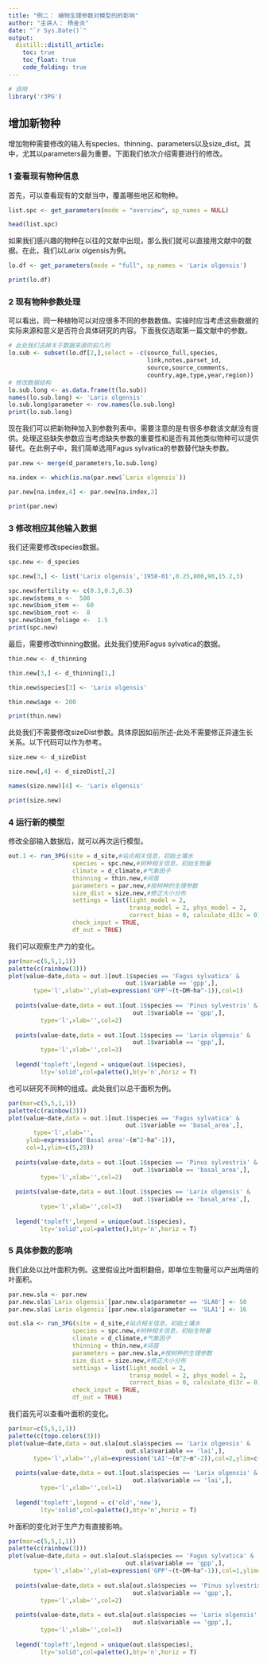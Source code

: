 ```yaml
---
title: "例二： 植物生理参数对模型的的影响"
author: "主讲人： 杨金炎"
date: "`r Sys.Date()`"
output:
  distill::distill_article:
    toc: true
    toc_float: true
    code_folding: true
---
```

```r
# 调用
library('r3PG')
```

##  增加新物种
增加物种需要修改的输入有species、thinning、parameters以及size_dist。其中，尤其以parameters最为重要。下面我们依次介绍需要进行的修改。

### 1 查看现有物种信息
首先，可以查看现有的文献当中，覆盖哪些地区和物种。

```r
list.spc <- get_parameters(mode = "overview", sp_names = NULL)

head(list.spc)
```


如果我们感兴趣的物种在以往的文献中出现，那么我们就可以直接用文献中的数据。在此，我们以Larix olgensis为例。

```r
lo.df <- get_parameters(mode = "full", sp_names = 'Larix olgensis')

print(lo.df)
```

### 2 现有物种参数处理

可以看出，同一种植物可以对应很多不同的参数数值。实操时应当考虑这些数据的实际来源和意义是否符合具体研究的内容。下面我仅选取第一篇文献中的参数。

```r
# 此处我们去掉关于数据来源的前几列
lo.sub <- subset(lo.df[2,],select = -c(source_full,species,
                                       link,notes,parset_id,     
                                       source,source_comments,
                                       country,age,type,year,region))
# 修改数据结构
lo.sub.long <- as.data.frame(t(lo.sub))
names(lo.sub.long) <- 'Larix olgensis'
lo.sub.long$parameter <- row.names(lo.sub.long)
print(lo.sub.long)
```

现在我们可以把新物种加入到参数列表中。需要注意的是有很多参数该文献没有提供。处理这些缺失参数应当考虑缺失参数的重要性和是否有其他类似物种可以提供替代。在此例子中，我们简单选用Fagus sylvatica的参数替代缺失参数。

```r
par.new <- merge(d_parameters,lo.sub.long)

na.index <- which(is.na(par.new$`Larix olgensis`))

par.new[na.index,4] <- par.new[na.index,2]

print(par.new)
```

### 3 修改相应其他输入数据

我们还需要修改species数据。

```r
spc.new <- d_species

spc.new[3,] <- list('Larix olgensis','1958-01',0.25,800,90,15.2,3)

spc.new$fertility <- c(0.3,0.3,0.3)
spc.new$stems_n <-  500
spc.new$biom_stem <-  60
spc.new$biom_root <-  8
spc.new$biom_foliage <-  1.5
print(spc.new)
```

最后，需要修改thinning数据。此处我们使用Fagus sylvatica的数据。

```r
thin.new <- d_thinning

thin.new[3,] <- d_thinning[1,]

thin.new$species[3] <- 'Larix olgensis'

thin.new$age <- 200

print(thin.new)
```

此处我们不需要修改sizeDist参数。具体原因如前所述-此处不需要修正异速生长关系。以下代码可以作为参考。

```r
size.new <- d_sizeDist

size.new[,4] <- d_sizeDist[,2]

names(size.new)[4] <- 'Larix olgensis'

print(size.new)
```

### 4 运行新的模型

修改全部输入数据后，就可以再次运行模型。

```r
out.1 <- run_3PG(site = d_site,#站点相关信息，初始土壤水
                  species = spc.new,#树种相关信息，初始生物量
                  climate = d_climate,#气象因子
                  thinning = thin.new,#间苗
                  parameters = par.new,#按树种的生理参数
                  size_dist = size.new,#修正大小分布
                  settings = list(light_model = 2, 
                                  transp_model = 2, phys_model = 2,
                                  correct_bias = 0, calculate_d13c = 0),
                  check_input = TRUE, 
                  df_out = TRUE)
```

我们可以观察生产力的变化。

```r
par(mar=c(5,5,1,1))
palette(c(rainbow(3)))
plot(value~date,data = out.1[out.1$species == 'Fagus sylvatica' &
                                 out.1$variable == 'gpp',],
       type='l',xlab='',ylab=expression('GPP'~(t~DM~ha^-1)),col=1)
  
  points(value~date,data = out.1[out.1$species == 'Pinus sylvestris' &
                                   out.1$variable == 'gpp',],
         type='l',xlab='',col=2)
   
  points(value~date,data = out.1[out.1$species == 'Larix olgensis' &
                                   out.1$variable == 'gpp',],
         type='l',xlab='',col=3)
  
  legend('topleft',legend = unique(out.1$species),
         lty='solid',col=palette(),bty='n',horiz = T)


```

也可以研究不同种的组成。此处我们以总干面积为例。
  
```r
par(mar=c(5,5,1,1))
palette(c(rainbow(3)))
plot(value~date,data = out.1[out.1$species == 'Fagus sylvatica' &
                                 out.1$variable == 'basal_area',],
       type='l',xlab='',
     ylab=expression('Basal area'~(m^2~ha^-1)),
     col=1,ylim=c(5,20))
  
  points(value~date,data = out.1[out.1$species == 'Pinus sylvestris' &
                                   out.1$variable == 'basal_area',],
         type='l',xlab='',col=2)
   
  points(value~date,data = out.1[out.1$species == 'Larix olgensis' &
                                   out.1$variable == 'basal_area',],
         type='l',xlab='',col=3)
  
  legend('topleft',legend = unique(out.1$species),
         lty='solid',col=palette(),bty='n',horiz = T)


```

### 5 具体参数的影响

我们此处以比叶面积为例。这里假设比叶面积翻倍，即单位生物量可以产出两倍的叶面积。

```r
par.new.sla <- par.new
par.new.sla$`Larix olgensis`[par.new.sla$parameter == 'SLA0'] <- 50
par.new.sla$`Larix olgensis`[par.new.sla$parameter == 'SLA1'] <- 16

```


```r
out.sla <- run_3PG(site = d_site,#站点相关信息，初始土壤水
                  species = spc.new,#树种相关信息，初始生物量
                  climate = d_climate,#气象因子
                  thinning = thin.new,#间苗
                  parameters = par.new.sla,#按树种的生理参数
                  size_dist = size.new,#修正大小分布
                  settings = list(light_model = 2, 
                                  transp_model = 2, phys_model = 2,
                                  correct_bias = 0, calculate_d13c = 0),
                  check_input = TRUE, 
                  df_out = TRUE)
```

我们首先可以查看叶面积的变化。

```r
par(mar=c(5,5,1,1))
palette(c(topo.colors(3)))
plot(value~date,data = out.sla[out.sla$species == 'Larix olgensis' &
                                 out.sla$variable == 'lai',],
       type='l',xlab='',ylab=expression('LAI'~(m^2~m^-2)),col=2,ylim=c(0,5))
  
  points(value~date,data = out.1[out.sla$species == 'Larix olgensis' &
                                   out.sla$variable == 'lai',],
         type='l',xlab='',col=1)
   
  legend('topleft',legend = c('old','new'),
         lty='solid',col=palette(),bty='n',horiz = T)


```

叶面积的变化对于生产力有直接影响。

```r
par(mar=c(5,5,1,1))
palette(c(rainbow(3)))
plot(value~date,data = out.sla[out.sla$species == 'Fagus sylvatica' &
                                 out.sla$variable == 'gpp',],
       type='l',xlab='',ylab=expression('GPP'~(t~DM~ha^-1)),col=1,ylim=c(0,4))
  
  points(value~date,data = out.sla[out.sla$species == 'Pinus sylvestris' &
                                   out.sla$variable == 'gpp',],
         type='l',xlab='',col=2)
   
  points(value~date,data = out.sla[out.sla$species == 'Larix olgensis' &
                                   out.sla$variable == 'gpp',],
         type='l',xlab='',col=3)
  
  legend('topleft',legend = unique(out.sla$species),
         lty='solid',col=palette(),bty='n',horiz = T)


```